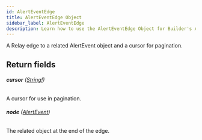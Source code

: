 ```yaml
---
id: AlertEventEdge
title: AlertEventEdge Object
sidebar_label: AlertEventEdge
description: Learn how to use the AlertEventEdge Object for Builder's API.
---
```


A Relay edge to a related AlertEvent object and a cursor for pagination.

## Return fields

###### <b>cursor</b> ([String!](/self-managed/composer/builder/api/schema/scalar/String.mdx))

A cursor for use in pagination.

###### <b>node</b> ([AlertEvent](/self-managed/composer/builder/api/schema/object/AlertEvent.mdx))

The related object at the end of the edge.
